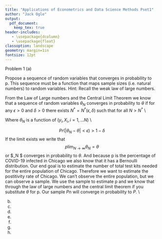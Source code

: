 ```yaml
---
title: "Applications of Econometrics and Data Science Methods Pset1"
author: "Jack Ogle"
output:
  pdf_document:
    keep_tex: true
header-includes:
   - \usepackage{dcolumn}
   - \usepackage{float}
classoption: landscape
geometry: margin=1in
fontsize: 12pt
---
```


Problem 1
(a) 

Propose a sequence of random variables that converges in probability to p. This sequence must be a function that maps sample sizes (i.e. natural numbers) to random variables.
Hint: Recall the weak law of large numbers.

From the Law of Large numbers and the Central Limit Theorem we know that a sequence of random variables ${\theta_N }$ converges in probability to ${\theta}$ if for any ${\epsilon} > 0$ and ${\delta} > 0$ there exists ${N^*} = N^*(\epsilon, \delta)$ such that for all ${N > N^*}$ \\

Where $\theta_N$ is a function of $(y_i, X_i, i = 1,...N)$ \\

$$
Pr(|\theta_N-\theta|<\epsilon) >1-\delta
$$
If the limit exists we write that $$p\lim_{N\to \infty}\theta_N = \theta$$ or $\theta_N $ converges in probability to $\theta$. And because p is the percentage of COVID-19 infected in Chicago we also know that it has a Bernoulli distribution. Our end goal is to estimate the number of total test kits needed for the entire population of Chicago. Therefore we want to estimate the postitivity rate of Chicago. We can't observe the entire population, but we can observe a sample. We use the sample to estimate p and we know that through the law of large numbers and the central limit theorem if you substitute $\theta$ for p. Our sample $Pn$ will converge in probability to $P$. \\

(b)


(c)
(d)
(e)
(f)
(g)
(h)

